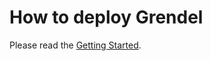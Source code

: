 # How to deploy Grendel

Please read the [Getting Started](/docs/getting-started/grendel-deployment).
